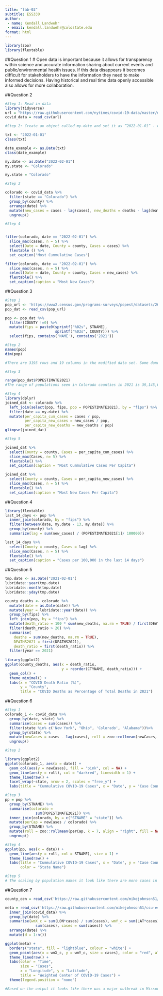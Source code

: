 ```yaml
---
title: "lab-03"
subtitle: ESS330
author: 
 - name: Kendall Landwehr
 - email: kendall.landwehr@colostate.edu
format: html
---
```


```r
library(zoo)
library(flextable)
```

##Question 1
# Open data is important because it allows for transparency within science and accurate information sharing about current events and public/environmental health issues. If this data disappears it becomes difficult for stakeholders to have the information they need to make informed decisions. Having historical and real time data openly accessible also allows for more collaboration.  


##Question 2

```r
#Step 1: Read in data
library(tidyverse)
url = "https://raw.githubusercontent.com/nytimes/covid-19-data/master/us-counties.csv"
covid_data = read_csv(url)
```

```r
#Step 2: Create an object called my.date and set it as “2022-01-01” - ensure this is a date object:. Create a object called my.state and set it to “Colorado”.

txt <- "2022-01-01"
class(txt)

date_example <- as.Date(txt)
class(date_example)

my.date <- as.Date("2022-02-01")
my.state <- "Colorado"
```

```r
my.state = "Colorado"
```

```r
#Step 3

colorado <- covid_data %>%
  filter(state == "Colorado") %>%
  group_by(county) %>%
  arrange(date) %>%
  mutate(new_cases = cases - lag(cases), new_deaths = deaths - lag(deaths)) %>%
  ungroup()
```

```r
#Step 4


filter(colorado, date == "2022-02-01") %>%
  slice_max(cases, n = 5) %>%
  select(Date = date, County = county, Cases = cases) %>%
  flextable () %>%
  set_caption("Most Cummulative Cases")

filter(colorado, date == "2022-02-01") %>%
  slice_max(cases, n = 5) %>%
  select(Date = date, County = county, Cases = new_cases) %>%
  flextable() %>%
  set_caption(caption = "Most New Cases")
```


##Question 3

```r
#Step 1
pop_url <- 'https://www2.census.gov/programs-surveys/popest/datasets/2020-2023/counties/totals/co-est2023-alldata.csv'
pop_dat <- read_csv(pop_url)

pop <- pop_dat %>%
  filter(COUNTY !=0) %>%
  mutate(fips = paste0(sprintf("%02s", STNAME),
                       sprintf("%03s", COUNTY))) %>%
  select(fips, contains('NAME'), contains('2021'))
```

```r
#Step 2
names(pop)
dim(pop)

#There are 3195 rows and 19 columns in the modified data set. Some dames of the columns are "fips", "CITYNAME", "STNAME", "BIRTHS2021", and "DEATHS2021". Some of these names match the covid data including fips, state, and deaths. 
```

```r
#Step 3

range(pop_dat$POPESTIMATE2021)
#The range of populations seen in Colorado counties in 2021 is 39,145,006
```

```r
#Step 4
library(dplyr)
joined_dat <- colorado %>%
  left_join(select(pop, fips, pop = POPESTIMATE2021), by = "fips") %>%
  filter(date == my.date) %>%
  mutate(per_capita_cum_cases = cases / pop,
         per_capita_new_cases = new_cases / pop, 
         per_capita_new_deaths = new_deaths / pop)
glimpse(joined_dat)
```

```r
#Step 5

joined_dat %>%
  select(County = county, Cases = per_capita_cum_cases) %>%
  slice_max(Cases, n= 5) %>%
  flextable() %>%
  set_caption(caption = "Most Cummulative Cases Per Capita")

joined_dat %>%
  select(County = county, Cases = per_capita_new_cases) %>%
  slice_max(Cases, n = 5) %>%
  flextable() %>%
  set_caption(caption = "Most New Cases Per Capita")
```

##Question 4
```r
library(flextable)
last_14_days <- pop %>%
  inner_join(colorado, by = "fips") %>%
  filter(between(date, my.date - 13, my.date)) %>%
  group_by(county) %>%
  summarize(lag = sum(new_cases) / (POPESTIMATE2021[1]/ 100000))

last_14_days %>%
  select(County = county, Cases = lag) %>%
  slice_max(Cases, n = 5) %>%
  flextable() %>%
  set_caption(caption = "Cases per 100,000 in the last 14 days")
```

##Question 5
```r
tmp.date <- as.Date("2021-02-01")
lubridate::year(tmp.date)
lubridate::month(tmp.date)
lubridate::yday(tmp.date)

county_deaths <- colorado %>%
  mutate(date = as.Date(date)) %>%  
  mutate(year = lubridate::year(date)) %>%  
  group_by(fips) %>%
  left_join(pop, by = "fips") %>%
  mutate(death_ratio = 100 * sum(new_deaths, na.rm = TRUE) / first(DEATHS2021)) %>%
  filter(death_ratio > 20) %>%
  summarise(
    deaths = sum(new_deaths, na.rm = TRUE),  
    DEATHS2021 = first(DEATHS2021),  
    death_ratio = first(death_ratio)) %>%
  filter(year == 2021)
  
library(ggplot2)
ggplot(county_deaths, aes(x = death_ratio,
                          y = reorder(CTYNAME, death_ratio))) + 
  geom_col() +
  theme_minimal() +
  labs(x = "COVID Death Ratio (%)",
       y = "County",
       title = "COVID Deaths as Percentage of Total Deaths in 2021")
```
##Question 6
```r
#Step 1
colorado_1 <- covid_data %>%
  group_by(date, state) %>%
  summarise(cases = sum(cases)) %>%
  filter(state %in% c('New York', "Ohio", 'Colorado', "Alabama"))%>%
  group_by(state) %>%
  mutate(newCases = cases - lag(cases), roll = zoo::rollmean(newCases, k = 7, align = "right", fill = NA)) %>%
  ungroup()
```

```r
#Step 2

library(ggplot2)
ggplot(colorado_1, aes(x = date)) + 
  geom_col(aes(y = newCases), fill = "pink", col = NA) +
  geom_line(aes(y = roll), col = "darkred", linewidth = 1) + 
  theme_linedraw() + 
  facet_wrap(~state, nrow = 2, scales = "free_y") + 
  labs(title = "Cummulative COVID-19 Cases", x = "Date", y = "Case Count")
```

```r
#Step 3
pp = pop %>%
  group_by(STNAME) %>%
  summarise(colorado = 
              sum(POPESTIMATE2021)) %>%
  inner_join(colorado, by = c("STNAME" = "state")) %>%
  mutate(perCap = newCases / colorado) %>%
  group_by(STNAME) %>%
  mutate(roll = zoo::rollmean(perCap, k = 7, align = "right", fill = NA)) %>%
  ungroup()
```

```r
#Step 4
ggplot(pp, aes(x = date)) +
  geom_line(aes(y = roll, col = STNAME), size = 1) + 
  theme_linedraw() + 
  labs(title = "Cummulative COVID-19 Cases", x = "Date", y = "Case Count",
       color = "State Name")
```

```r
#Step 5
# The scaling by population makes it look like there are more cases in Alabama and Colorado than in the previous visualization. This graph makes Ohio look better and Alabama look worse. 
```

##Question 7

```r
county_cen = read_csv('https://raw.githubusercontent.com/mikejohnson51/csu-ess-330/refs/heads/main/resources/county-centroids.csv')
```

```r
meta = read_csv('https://raw.githubusercontent.com/mikejohnson51/csu-ess-330/refs/heads/main/resources/county-centroids.csv') %>%
  inner_join(covid_data) %>%
  group_by(date) %>%
  summarise(wmX_c = sum(LON*cases) / sum(cases), wmY_c = sum(LAT*cases) /
              sum(cases), cases = sum(cases)) %>%
  arrange(date) %>%
  mutate(d = 1:n())
```

```r
ggplot(meta) + 
  borders("state", fill = "lightblue", colour = "white") + 
  geom_point(aes(x = wmX_c, y = wmY_c, size = cases), color = "red", alpha =.25) + 
  theme_linedraw() +
  labs(color = "Time",
       size = "Cases", 
       x = "Longitude", y = "Latitude", 
       title = "Weighted Center of COVID-19 Cases") + 
  theme(legend.position = "none")   

#Based on the output it looks like there was a major outbreak in Missouri which then spread to Ohio, and moved west towards Colorado and Utah.  
```


